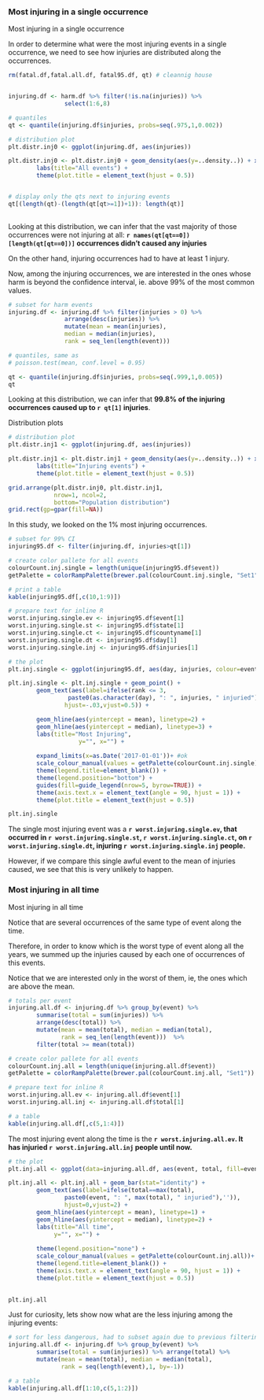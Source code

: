 ### Most injuring in a single occurrence
Most injuring in a single occurrence


In order to determine what were the most injuring events in a single occurrence, we need to see how injuries are distributed along the occurrences.



```r
rm(fatal.df,fatal.all.df, fatal95.df, qt) # cleannig house


injuring.df <- harm.df %>% filter(!is.na(injuries)) %>%
                select(1:6,8)

# quantiles
qt <- quantile(injuring.df$injuries, probs=seq(.975,1,0.002))

# distribution plot
plt.distr.inj0 <- ggplot(injuring.df, aes(injuries))

plt.distr.inj0 <- plt.distr.inj0 + geom_density(aes(y=..density..)) + xlim(0,0.5) + 
        labs(title="All events") +
        theme(plot.title = element_text(hjust = 0.5))


# display only the qts next to injuring events
qt[(length(qt)-(length(qt[qt>=1])+1)): length(qt)]
 
```

Looking at this distribution, we can infer that the vast majority of those occurrences were not injuring at all: **`r names(qt[qt==0])[length(qt[qt==0])]` occurrences didn't caused any injuries**

On the other hand, injuring occurrences had to have at least 1 injury.

Now, among the injuring occurrences, we are interested in the ones whose harm is beyond the confidence interval, ie. above 99% of the most common values. 

```r
# subset for harm events
injuring.df <- injuring.df %>% filter(injuries > 0) %>%
                arrange(desc(injuries)) %>%
                mutate(mean = mean(injuries), 
                median = median(injuries),
                rank = seq_len(length(event)))

# quantiles, same as 
# poisson.test(mean, conf.level = 0.95)

qt <- quantile(injuring.df$injuries, probs=seq(.999,1,0.005))
qt
```

Looking at this distribution, we can infer that **99.8% of the injuring occurrences caused up to `r qt[1]` injuries**.


Distribution plots


```r


# distribution plot
plt.distr.inj1 <- ggplot(injuring.df, aes(injuries))

plt.distr.inj1 <- plt.distr.inj1 + geom_density(aes(y=..density..)) + xlim(0,qt[1]) + 
        labs(title="Injuring events") +
        theme(plot.title = element_text(hjust = 0.5))       

```


```r
grid.arrange(plt.distr.inj0, plt.distr.inj1,
             nrow=1, ncol=2, 
             bottom="Population distribution")
grid.rect(gp=gpar(fill=NA))
```


In this study, we looked on the 1% most injuring occurrences. 





```r
# subset for 99% CI
injuring95.df <- filter(injuring.df, injuries>qt[1])

# create color pallete for all events
colourCount.inj.single = length(unique(injuring95.df$event))
getPalette = colorRampPalette(brewer.pal(colourCount.inj.single, "Set1"))

# print a table
kable(injuring95.df[,c(10,1:9)])

# prepare text for inline R
worst.injuring.single.ev <- injuring95.df$event[1]
worst.injuring.single.st <- injuring95.df$state[1]
worst.injuring.single.ct <- injuring95.df$countyname[1]
worst.injuring.single.dt <- injuring95.df$day[1]
worst.injuring.single.inj <- injuring95.df$injuries[1]
```


```r
# the plot
plt.inj.single <- ggplot(injuring95.df, aes(day, injuries, colour=event))

plt.inj.single <- plt.inj.single + geom_point() +
        geom_text(aes(label=ifelse(rank <= 3,
                 paste0(as.character(day), ": ", injuries, " injuried") ,""),
                hjust=-.03,vjust=0.5)) +

        geom_hline(aes(yintercept = mean), linetype=2) +
        geom_hline(aes(yintercept = median), linetype=3) +
        labs(title="Most Injuring",
                    y="", x="") +
                
        expand_limits(x=as.Date('2017-01-01'))+ #ok
        scale_colour_manual(values = getPalette(colourCount.inj.single))+                
        theme(legend.title=element_blank()) +
        theme(legend.position="bottom") +
        guides(fill=guide_legend(nrow=5, byrow=TRUE)) +
        theme(axis.text.x = element_text(angle = 90, hjust = 1)) + 
        theme(plot.title = element_text(hjust = 0.5)) 

plt.inj.single

```



The single most injuring event was a **`r worst.injuring.single.ev`, that occurred in `r worst.injuring.single.st`, `r worst.injuring.single.ct`, on `r worst.injuring.single.dt`, injuring `r worst.injuring.single.inj` people.**

However, if we compare this single awful event to the mean of injuries caused, we see that this is very unlikely to happen.



### Most injuring in all time
Most injuring in all time

Notice that are several occurrences of the same type of event along the time. 

Therefore, in order to know which is the worst type of event along all the years, we summed up the injuries caused by each one of occurrences of this events. 

Notice that we are interested only in the worst of them, ie, the ones which are above the mean.



```r

# totals per event
injuring.all.df <- injuring.df %>% group_by(event) %>% 
        summarise(total = sum(injuries)) %>%
        arrange(desc(total)) %>% 
        mutate(mean = mean(total), median = median(total),
               rank = seq_len(length(event)))  %>%
        filter(total >= mean(total))

# create color pallete for all events
colourCount.inj.all = length(unique(injuring.all.df$event))
getPalette = colorRampPalette(brewer.pal(colourCount.inj.all, "Set1"))

# prepare text for inline R
worst.injuring.all.ev <- injuring.all.df$event[1]
worst.injuring.all.inj <- injuring.all.df$total[1]

# a table
kable(injuring.all.df[,c(5,1:4)])


```

The most injuring event along the time is the **`r worst.injuring.all.ev`. It has injuried `r worst.injuring.all.inj` people until now.**


```r

# the plot
plt.inj.all <- ggplot(data=injuring.all.df, aes(event, total, fill=event))

plt.inj.all <- plt.inj.all + geom_bar(stat="identity") +
        geom_text(aes(label=ifelse(total==max(total),
                paste0(event, ": ", max(total), " injuried"),'')),
                hjust=0,vjust=2) +
        geom_hline(aes(yintercept = mean), linetype=1) +
        geom_hline(aes(yintercept = median), linetype=2) +
        labs(title="All time", 
             y="", x="") + 
                
        theme(legend.position="none") +        
        scale_colour_manual(values = getPalette(colourCount.inj.all))+                
        theme(legend.title=element_blank()) +
        theme(axis.text.x = element_text(angle = 90, hjust = 1)) + 
        theme(plot.title = element_text(hjust = 0.5))                 
                

plt.inj.all

```

Just for curiosity, lets show now what are the less injuring among the injuring events:

```r

# sort for less dangerous, had to subset again due to previous filtering
injuring.all.df <- injuring.df %>% group_by(event) %>%
        summarise(total = sum(injuries)) %>% arrange(total) %>% 
        mutate(mean = mean(total), median = median(total),
               rank = seq(length(event),1, by=-1))

# a table
kable(injuring.all.df[1:10,c(5,1:2)])



```


